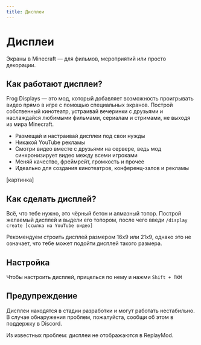 ```yaml
---
title: Дисплеи
---
```


# Дисплеи

Экраны в Minecraft — для фильмов, мероприятий или просто декорации.

## Как работают дисплеи?

Frog Displays — это мод, который добавляет возможность проигрывать видео прямо в игре с помощью специальных экранов. Построй собственный кинотеатр, устраивай вечеринки с друзьями и наслаждайся любимыми фильмами, сериалам и стримами, не выходя из мира Minecraft.

- Размещай и настраивай дисплеи под свои нужды
- Никакой YouTube рекламы
- Смотри видео вместе с друзьями на сервере, ведь мод синхронизирует видео между всеми игроками
- Меняй качество, фреймрейт, громкость и прочее
- Идеально для создания кинотеатров, конференц-залов и рекламы

[картинка]

## Как сделать дисплей?

Всё, что тебе нужно, это чёрный бетон и алмазный топор. Построй желаемый дисплей и выдели его топором, после чего введи `/display create [ссылка на YouTube видео]`

Рекомендуем строить дисплей размером 16х9 или 21х9, однако это не означает, что тебе может подойти дисплей такого размера.

## Настройка

Чтобы настроить дисплей, прицелься по нему и нажми `Shift + ПКМ`

## Предупреждение

Дисплеи находятся в стадии разработки и могут работать нестабильно. В случае обнаружения проблем, пожалуйста, сообщи об этом в поддержку в Discord.

Из известных проблем: дисплеи не отображаются в ReplayMod.
